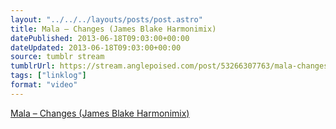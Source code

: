 ```yaml
---
layout: "../../../layouts/posts/post.astro"
title: Mala – Changes (James Blake Harmonimix)
datePublished: 2013-06-18T09:03:00+00:00
dateUpdated: 2013-06-18T09:03:00+00:00
source: tumblr stream
tumblrUrl: https://stream.anglepoised.com/post/53266307763/mala-changes-james-blake-harmonimix
tags: ["linklog"]
format: "video"
---
```



<YouTube id="https://www.youtube.com/watch?v=PLozoX1RdnM" />

[Mala &#8211; Changes (James Blake Harmonimix)][1]

[1]: https://www.youtube.com/watch?v=PLozoX1RdnM
